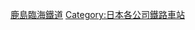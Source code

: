 {{Commonscat|Stations of Kashima Seaside Railway}}

[[Category:鹿島臨海鐵道|]]
[[Category:日本各公司鐵路車站|Category:日本各公司鐵路車站]]
{{DEFAULTSORT:Kashima Rinkai}}